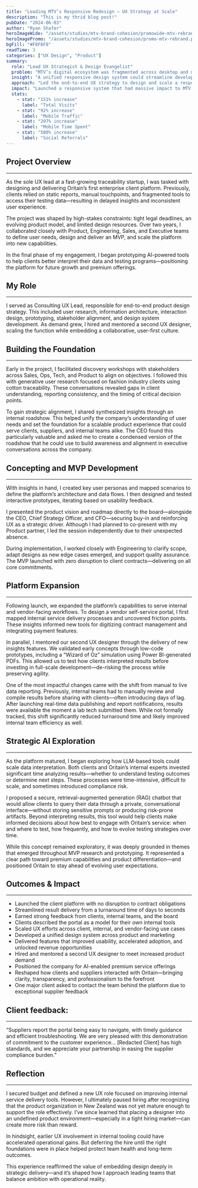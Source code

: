 ```yaml
---
title: "Leading MTV’s Responsive Redesign – UX Strategy at Scale"
description: "This is my thrid blog post!"
pubDate: "2024-06-03"
author: "Ryan Shafer"
heroImageWide: "/assets/studies/mtv-brand-cohesion/promowide-mtv-rebrand.png"
heroImagePromo: "/assets/studies/mtv-brand-cohesion/promo-mtv-rebrand.png"
bgFill: "#F8F8F8"
readTime: 3
categories: ["UX Design", "Product"]
summary:
  role: "Lead UX Strategist & Design Evangelist"
  problem: "MTV’s digital ecosystem was fragmented across desktop and mobile, leading to inconsistent user experiences, redundant workflows, and technical inefficiencies."
  insight: "A unified responsive design system could streamline development, align branding, and improve usability across platforms and devices."
  approach: "Led the end-to-end UX strategy to design and scale a responsive platform across MTV, VH1, CMT, and Logo—aligning cross-functional teams and pioneering ad solutions compatible with responsive environments."
  impact: "Launched a responsive system that had massive impact to MTV.com."
  stats:
    - stat: "151% increase"
      label: "Total Visits"
    - stat: "92% increase"
      label: "Mobile Traffic"
    - stat: "297% increase"
      label: "Mobile Time Spent"
    - stat: "500% increase"
      label: "Social Referrals"
---
```


## Project Overview
---

As the sole UX lead at a fast-growing traceability startup, I was tasked with designing and delivering Oritain’s first enterprise client platform. Previously, clients relied on static reports, manual touchpoints, and fragmented tools to access their testing data—resulting in delayed insights and inconsistent user experience.

The project was shaped by high-stakes constraints: tight legal deadlines, an evolving product model, and limited design resources. Over two years, I collaborated closely with Product, Engineering, Sales, and Executive teams to define user needs, design and deliver an MVP, and scale the platform into new capabilities.

In the final phase of my engagement, I began prototyping AI-powered tools to help clients better interpret their data and testing programs—positioning the platform for future growth and premium offerings.

<ImageWithStyle src="/assets/studies/first-post/example-image.jpg" alt="Stylish image" />

## My Role
---
I served as Consulting UX Lead, responsible for end-to-end product design strategy. This included user research, information architecture, interaction design, prototyping, stakeholder alignment, and design system development. As demand grew, I hired and mentored a second UX designer, scaling the function while embedding a collaborative, user-first culture.

## Building the Foundation
---

Early in the project, I facilitated discovery workshops with stakeholders across Sales, Ops, Tech, and Product to align on objectives. I followed this with generative user research focused on fashion industry clients using cotton traceability. These conversations revealed gaps in client understanding, reporting consistency, and the timing of critical decision points.

To gain strategic alignment, I shared synthesized insights through an internal roadshow. This helped unify the company’s understanding of user needs and set the foundation for a scalable product experience that could serve clients, suppliers, and internal teams alike. The CEO found this particularly valuable and asked me to create a condensed version of the roadshow that he could use to build awareness and alignment in executive conversations across the company.

## Concepting and MVP Development
---

With insights in hand, I created key user personas and mapped scenarios to define the platform’s architecture and data flows. I then designed and tested interactive prototypes, iterating based on usability feedback.

I presented the product vision and roadmap directly to the board—alongside the CEO, Chief Strategy Officer, and CFO—securing buy-in and reinforcing UX as a strategic driver. Although I had planned to co-present with my Product partner, I led the session independently due to their unexpected absence.

During implementation, I worked closely with Engineering to clarify scope, adapt designs as new edge cases emerged, and support quality assurance. The MVP launched with zero disruption to client contracts—delivering on all core commitments.

## Platform Expansion
---

Following launch, we expanded the platform’s capabilities to serve internal and vendor-facing workflows. To design a vendor self-service portal, I first mapped internal service delivery processes and uncovered friction points. These insights informed new tools for digitizing contract management and integrating payment features.

In parallel, I mentored our second UX designer through the delivery of new insights features. We validated early concepts through low-code prototypes, including a “Wizard of Oz” simulation using Power BI-generated PDFs. This allowed us to test how clients interpreted results before investing in full-scale development—de-risking the process while preserving agility.

One of the most impactful changes came with the shift from manual to live data reporting. Previously, internal teams had to manually review and compile results before sharing with clients—often introducing days of lag. After launching real-time data publishing and report notifications, results were available the moment a lab tech submitted them. While not formally tracked, this shift significantly reduced turnaround time and likely improved internal team efficiency as well.

## Strategic AI Exploration
---

As the platform matured, I began exploring how LLM-based tools could scale data interpretation. Both clients and Oritain’s internal experts invested significant time analyzing results—whether to understand testing outcomes or determine next steps. These processes were time-intensive, difficult to scale, and sometimes introduced compliance risk.

I proposed a secure, retrieval-augmented generation (RAG) chatbot that would allow clients to query their data through a private, conversational interface—without storing sensitive prompts or producing risk-prone artifacts. Beyond interpreting results, this tool would help clients make informed decisions about how best to engage with Oritain’s service: when and where to test, how frequently, and how to evolve testing strategies over time.

While this concept remained exploratory, it was deeply grounded in themes that emerged throughout MVP research and prototyping. It represented a clear path toward premium capabilities and product differentiation—and positioned Oritain to stay ahead of evolving user expectations.

## Outcomes & Impact
---

- Launched the client platform with no disruption to contract obligations
- Streamlined result delivery from a turnaround time of days to seconds
- Earned strong feedback from clients, internal teams, and the board
- Clients described the portal as a model for their own internal tools
- Scaled UX efforts across client, internal, and vendor-facing use cases
- Developed a unified design system across product and marketing
- Delivered features that improved usability, accelerated adoption, and unlocked revenue opportunities
- Hired and mentored a second UX designer to meet increased product demand
- Positioned the company for AI-enabled premium service offerings
- Reshaped how clients and suppliers interacted with Oritain—bringing clarity, transparency, and professionalism to the forefront
- One major client asked to contact the team behind the platform due to exceptional supplier feedback

## Client feedback:
---

“Suppliers report the portal being easy to navigate, with timely guidance and efficient troubleshooting. We are very pleased with this demonstration of commitment to the customer experience… \[Redacted Client\] has high standards, and we appreciate your partnership in easing the supplier compliance burden.”

## Reflection
---

I secured budget and defined a new UX role focused on improving internal service delivery tools. However, I ultimately paused hiring after recognizing that the product organization in New Zealand was not yet mature enough to support the role effectively. I’ve since learned that placing a designer into an undefined product environment—especially in a tight hiring market—can create more risk than reward.

In hindsight, earlier UX involvement in internal tooling could have accelerated operational gains. But deferring the hire until the right foundations were in place helped protect team health and long-term outcomes.

This experience reaffirmed the value of embedding design deeply in strategic delivery—and it’s shaped how I approach leading teams that balance ambition with operational reality.
